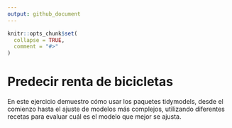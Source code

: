 ---
output: github_document
---

<!-- README.md is generated from README.Rmd. Please edit that file -->

```{r, include = FALSE}
knitr::opts_chunk$set(
  collapse = TRUE,
  comment = "#>"
)
```

# Predecir renta de bicicletas

<!-- badges: start -->
<!-- badges: end -->

En este ejercicio demuestro cómo usar los paquetes tidymodels, desde el comienzo
hasta el ajuste de modelos más complejos, utilizando diferentes recetas para
evaluar cuál es el modelo que mejor se ajusta.
